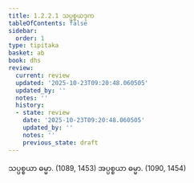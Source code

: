 ```yaml
---
title: 1.2.2.1 သပ္ပစ္စယဒုက
tableOfContents: false
sidebar:
  order: 1
type: tipitaka
basket: ab
book: dhs
review:
  current: review
  updated: '2025-10-23T09:20:48.060505'
  updated_by: ''
  notes: ''
  history:
  - state: review
    date: '2025-10-23T09:20:48.060505'
    updated_by: ''
    notes: ''
    previous_state: draft
---
```



<ReviewStatus review={frontmatter.review} showDetails={true} />

<HypothesisAnnotation frontmatter={frontmatter} />

<DynamicBreadcrumb />

<Division number="29" book="dhs" e="ch" v="29" p="6">

<Paragraph number="82" book="dhs">
သပ္ပစ္စယာ ဓမ္မာ. (<Emphasis>1089, 1453</Emphasis>)
</Paragraph>

<Paragraph number="83" book="dhs">
အပ္ပစ္စယာ ဓမ္မာ. (<Emphasis>1090, 1454</Emphasis>)
</Paragraph>
</Division>